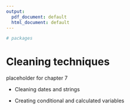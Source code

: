 ```yaml
---
output:
  pdf_document: default
  html_document: default
---
```



<!-- 
This file by Martin Monkman is licensed under a Creative Commons Attribution 4.0 International License. 
-->



```r

# packages

```


# Cleaning techniques {#cleaning}

placeholder for chapter 7


* Cleaning dates and strings

* Creating conditional and calculated variables


